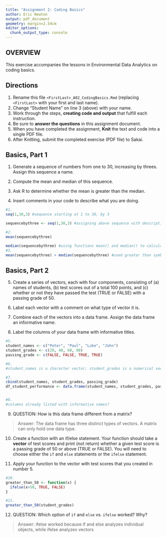 ```yaml
---
title: "Assignment 2: Coding Basics"
author: Eric Newton
output: pdf_document
geometry: margin=2.54cm
editor_options: 
  chunk_output_type: console
---
```


## OVERVIEW

This exercise accompanies the lessons in Environmental Data Analytics on coding basics.

## Directions

1.  Rename this file `<FirstLast>_A02_CodingBasics.Rmd` (replacing `<FirstLast>` with your first and last name).
2.  Change "Student Name" on line 3 (above) with your name.
3.  Work through the steps, **creating code and output** that fulfill each instruction.
4.  Be sure to **answer the questions** in this assignment document.
5.  When you have completed the assignment, **Knit** the text and code into a single PDF file.
6.  After Knitting, submit the completed exercise (PDF file) to Sakai.

## Basics, Part 1

1.  Generate a sequence of numbers from one to 30, increasing by threes. Assign this sequence a name.

2.  Compute the mean and median of this sequence.

3.  Ask R to determine whether the mean is greater than the median.

4.  Insert comments in your code to describe what you are doing.

```r
#1. 
seq(1,30,3) #sequence starting at 1 to 30, by 3

sequencebythree <- seq(1,30,3) #assigning above sequence with descriptive name

#2. 
mean(sequencebythree)

median(sequencebythree) #using functions mean() and median() to calculate values
#3. 
mean(sequencebythree) > median(sequencebythree) #used greater than symbol to ask R

```

## Basics, Part 2

5.  Create a series of vectors, each with four components, consisting of (a) names of students, (b) test scores out of a total 100 points, and (c) whether or not they have passed the test (TRUE or FALSE) with a passing grade of 50.



6.  Label each vector with a comment on what type of vector it is.

7.  Combine each of the vectors into a data frame. Assign the data frame an informative name.

8.  Label the columns of your data frame with informative titles.

```r
#5.
student_names <- c("Peter", "Paul", "Luke", "John")
student_grades <- c(20, 40, 60, 80)
passing_grade <- c(FALSE, FALSE, TRUE, TRUE)

#6.
#student_names is a character vector; student_grades is a numerical vector; passing_grade is a logical vector

#7.
cbind(student_names, student_grades, passing_grade)
df_student_performance <- data.frame(student_names, student_grades, passing_grade)


#8.
#columns already listed with informative names?


```

9.  QUESTION: How is this data frame different from a matrix?

> Answer: 
The data frame has three distinct types of vectors. A matrix can only hold one data type. 

10. Create a function with an if/else statement. Your function should take a **vector** of test scores and print (not return) whether a given test score is a passing grade of 50 or above (TRUE or FALSE). You will need to choose either the `if` and `else` statements or the `ifelse` statement. 


11. Apply your function to the vector with test scores that you created in number 5.

```r
#10.
greater_than_50 <- function(x) {
  ifelse(x>50, TRUE, FALSE)
}

#11.
greater_than_50(student_grades)
```

12. QUESTION: Which option of `if` and `else` vs. `ifelse` worked? Why?

> Answer: 
ifelse worked because if and else analyzes individual objects, while ifelse analyzes vectors
